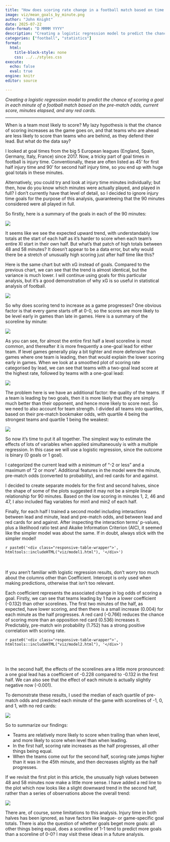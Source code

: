 ```yaml
---
title: "How does scoring rate change in a football match based on time elapsed and game state?"
image: viz/mean_goals_by_minute.png
author: "John Knight"
date: 2025-07-22
date-format: "D MMMM YYYY"
description: "Creating a logistic regression model to predict the chance of scoring a goal in each minute of a football match based on the pre-match odds, current score, minutes elapsed, and any red cards."
categories: ["football", "statistics"]
format:
  html:
    title-block-style: none
    css: ../../styles.css
execute: 
  echo: false
  eval: true
engine: knitr
editor: source

---
```


*Creating a logistic regression model to predict the chance of scoring a goal in each minute of a football match based on the pre-match odds, current score, minutes elapsed, and any red cards.*

---

When is a team most likely to score? My lazy hypothesis is that the chance of scoring increases as the game goes on, and that teams who are ahead are less likely to score than teams who are behind, as they defend their lead. But what do the data say?

I looked at goal times from the big 5 European leagues (England, Spain, Germany, Italy, France) since 2017. Now, a tricky part of goal times in football is injury time. Conventionally, these are often listed as 45' for first half injury time and 90' for second half injury time, so you end up with huge goal totals in these minutes. 

Alternatively, you could try and look at injury time minutes individually; but then, how do you know which minutes were actually played, and played in full? I don't currently have that level of detail, so I decided to ignore injury time goals for the purpose of this analysis, guaranteeing that the 90 minutes considered were all played in full.

So firstly, here is a summary of the goals in each of the 90 minutes:

::: {.centered-block}
<img src="viz/mean_goals_by_minute.png"/>
:::

It seems like we see the expected upward trend, with understandably low totals at the start of each half as it's harder to score when each team's entire XI start in their own half. But what's that patch of high totals between 48 and 58 minutes? It doesn't appear to be a data error, but why would there be a stretch of unusually high scoring just after half time like this? 

Here is the same chart but with xG instead of goals. Compared to the previous chart, we can see that the trend is almost identical, but the variance is much lower. I will continue using goals for this particular analysis, but it's a good demonstration of why xG is so useful in statistical analysis of football. 

::: {.centered-block}
<img src="viz/mean_xg_by_minute.png"/>
:::

So why does scoring tend to increase as a game progresses? One obvious factor is that every game starts off at 0-0, so the scores are more likely to be level early in games than late in games. Here is a summary of the scoreline by minute:

::: {.centered-block}
<img src="viz/game_state_by_minute.png"/>
:::

As you can see, for almost the entire first half a level scoreline is most common, and thereafter it is more frequently a one-goal lead for either team. If level games generally play a bit tighter and more defensive than games where one team is leading, then that would explain the lower scoring early in games. When we look at a smoothed plot of scoring rate categorised by lead, we can see that teams with a two-goal lead score at the highest rate, followed by teams with a one-goal lead:

::: {.centered-block}
<img src="viz/mean_goals_per_minute_by_lead.png"/>
:::

The problem here is we have an additional factor: the quality of the teams. If a team is leading by two goals, then it is more likely that they are simply much better than their opponent, and hence more likely to score next. So we need to also account for team strength. I divided all teams into quartiles, based on their pre-match bookmaker odds, with quartile 4 being the strongest teams and quartile 1 being the weakest:

::: {.centered-block}
<img src="viz/mean_goals_per_minute_by_odds.png"/>
:::

So now it's time to put it all together. The simplest way to estimate the effects of lots of variables when applied simultaneously is with a multiple regression. In this case we will use a logistic regression, since the outcome is binary (0 goals or 1 goal). 

I categorized the current lead with a minimum of "-2 or less" and a maximum of "2 or more". Additional features in the model were the minute, pre-match odds (converted to probability), and red cards for and against. 

I decided to create separate models for the first and second halves, since the shape of some of the plots suggested it may not be a simple linear relationship for 90 minutes. Based on the low scoring in minutes 1, 2, 46 and 47, I also included flag variables for min1 and min2 of each half.

Finally, for each half I trained a second model including interactions between lead and minute, lead and pre-match odds, and between lead and red cards for and against. After inspecting the interaction terms' p-values, plus a likelihood ratio test and Akaike Information Criterion (AIC), it seemed like the simpler model was about the same. If in doubt, always stick with the simpler model!

::: {.centered-block}
`r paste0('<div class="responsive-table-wrapper">', htmltools::includeHTML("viz/model1.html"), '</div>')`
:::

<br><br>
If you aren't familiar with logistic regression results, don't worry too much about the columns other than Coefficient. Intercept is only used when making predictions, otherwise that isn't too relevant. 

Each coefficient represents the associated change in log odds of scoring a goal. Firstly, we can see that teams leading by 1 have a lower coefficient (-0.132) than other scorelines. The first two minutes of the half, as expected, have lower scoring, and then there is a small increase (0.004) for each minute as the half progresses. A red card (-0.766) reduces the chance of scoring more than an opposition red card (0.536) increases it. Predictably, pre-match win probability (1.752) has a strong positive correlation with scoring rate.

::: {.centered-block}
`r paste0('<div class="responsive-table-wrapper">', htmltools::includeHTML("viz/model2.html"), '</div>')`
:::

<br><br>

In the second half, the effects of the scorelines are a little more pronounced: a one goal lead has a coefficient of -0.228 compared to -0.132 in the first half. We can also see that the effect of each minute is actually slightly negative now (-0.001).

To demonstrate these results, I used the median of each quartile of pre-match odds and predicted each minute of the game with scorelines of -1, 0, and 1, with no red cards:

::: {.centered-block}
<img src="viz/combined_predictions_odds_lead.png"/>
:::

So to summarize our findings:

- Teams are relatively more likely to score when trailing than when level, and more likely to score when level than when leading.
- In the first half, scoring rate increases as the half progresses, all other things being equal.
- When the teams come out for the second half, scoring rate jumps higher than it was in the 45th minute, and then decreases slightly as the half progresses.

If we revisit the first plot in this article, the unusually high values between 48 and 58 minutes now make a little more sense. I have added a red line to the plot which now looks like a slight downward trend in the second half, rather than a series of observations above the overall trend:

::: {.centered-block}
<img src="viz/mean_goals_by_minute_red_line.png"/>
:::

There are, of course, some limitations to this analysis. Injury time in both halves has been ignored, as have factors like league- or game-specific goal totals. There is also the question of whether goals beget more goals: all other things being equal, does a scoreline of 1-1 tend to predict more goals than a scoreline of 0-0? I may visit these ideas in a future analysis.